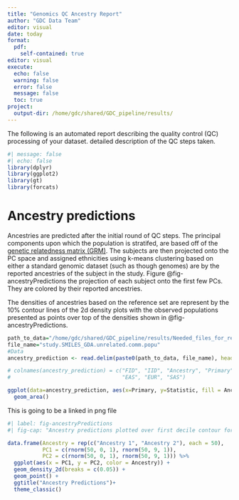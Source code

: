 ---
title: "Genomics QC Ancestry Report"
author: "GDC Data Team"
editor: visual
date: today
format:
  pdf:
    self-contained: true
editor: visual
execute:
  echo: false
  warning: false
  error: false
  message: false
  toc: true
project:
  output-dir: /home/gdc/shared/GDC_pipeline/results/
---

The following is an automated report describing the quality control (QC) processing of your dataset. detailed description of the QC steps taken.

```{r loadPackages}
#| message: false
#| echo: false
library(dplyr)
library(ggplot2)
library(gt)
library(forcats)
```

# Ancestry predictions

Ancestries are predicted after the initial round of QC steps. The principal components upon which the population is stratifed, are based off of the [genetic relatedness matrix (GRM)](https://zjuwhw.github.io/2021/08/20/GRM.html). The subjects are then projected onto the PC space and assigned ethnicities using k-means clustering based on either a standard genomic dataset (such as though genomes) are by the reported ancestries of the subject in the study. Figure @fig-ancestryPredictions the projection of each subject onto the first few PCs. They are colored by their reported ancestries.

The densities of ancestries based on the reference set are represent by the 10% contour lines of the 2d density plots with the observed populations presented as points over top of the densities shown in @fig-ancestryPredictions.


```{r importdata, echo=FALSE}
path_to_data="/home/gdc/shared/GDC_pipeline/results/Needed_files_for_report/SMILES_GSA/EAS/"
file_name="study.SMILES_GDA.unrelated.comm.popu"
#Data 
ancestry_prediction <- read.delim(paste0(path_to_data, file_name), header=FALSE)

```

<!-- ## Ancestry distribution -->

```{r datacleaning ancestryprediction}
# colnames(ancestry_prediction) = c("FID", "IID", "Ancestry", "Primary", "Statistic", "A1", "A2", "A3", "A4", "A5", "AFR", "AMR",
#                                   "EAS", "EUR", "SAS")
```


```{r Ancestry Distribution}
ggplot(data=ancestry_prediction, aes(x=Primary, y=Statistic, fill = Ancestry))+
  geom_area()
```

This is going to be a linked in png file
```{r ancestryPredictions}
#| label: fig-ancestryPredictions
#| fig-cap: "Ancestry predictions plotted over first decile contour for each ancestry."

data.frame(Ancestry = rep(c("Ancestry 1", "Ancestry 2"), each = 50),
           PC1 = c(rnorm(50, 0, 1), rnorm(50, 9, 1)),
           PC2 = c(rnorm(50, 0, 1), rnorm(50, 9, 1))) %>%
  ggplot(aes(x = PC1, y = PC2, color = Ancestry)) +
  geom_density_2d(breaks = c(0.05)) + 
  geom_point() +
  ggtitle("Ancestry Predictions")+
  theme_classic()
```
